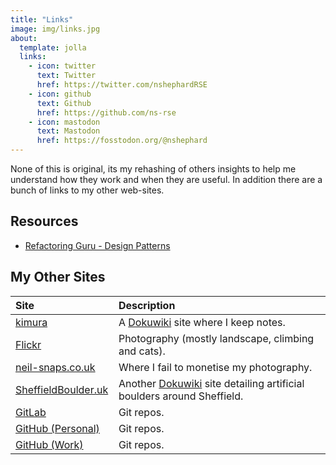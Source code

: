```yaml
---
title: "Links"
image: img/links.jpg
about:
  template: jolla
  links:
    - icon: twitter
      text: Twitter
      href: https://twitter.com/nshephardRSE
    - icon: github
      text: Github
      href: https://github.com/ns-rse
    - icon: mastodon
      text: Mastodon
      href: https://fosstodon.org/@nshephard
---
```


None of this is original, its my rehashing of others insights to help me understand how they work and when they are
useful. In addition there are a bunch of links to my other web-sites.

## Resources

* [Refactoring Guru - Design Patterns](https://refactoring.guru/design-patterns)


## My Other Sites

| Site                                               | Description                                                                                                |
|:---------------------------------------------------|:-----------------------------------------------------------------------------------------------------------|
| [kimura](https://kimura.no-ip.info)                | A [Dokuwiki](https://www.dokuwiki.org/dokuwiki) site where I keep notes.                                   |
| [Flickr](https://www.flickr.com/photos/slackline)  | Photography (mostly landscape, climbing and cats).                                                         |
| [neil-snaps.co.uk](https://neil-snaps.co.uk)       | Where I fail to monetise my photography.                                                                   |
| [SheffieldBoulder.uk](https://sheffieldboulder.uk) | Another [Dokuwiki](https://www.dokuwiki.org/dokuwiki) site detailing artificial boulders around Sheffield. |
| [GitLab](https://gitlab.com/nshephard/)            | Git repos.                                                                                                 |
| [GitHub (Personal)](https://github.com/slackline)  | Git repos.                                                                                                 |
| [GitHub (Work)](https://github.com/ns-rse)         | Git repos.                                                                                                 |
